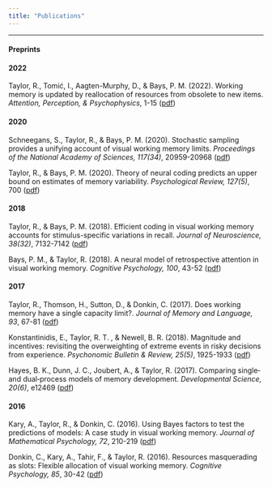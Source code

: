 ```yaml
---
title: "Publications"
---
```


***

#### Preprints

#### 2022

<span class = "text-success">Taylor, R.</span>, Tomić, I., Aagten-Murphy, D., & Bays, P. M. (2022). Working memory is updated by reallocation of resources from obsolete to new items. *Attention, Perception, & Psychophysics*, 1-15 ([pdf](https://link.springer.com/article/10.3758/s13414-022-02584-2))

#### 2020

Schneegans, S., <span class = "text-success">Taylor, R.</span>, & Bays, P. M. (2020). Stochastic sampling provides a unifying account of visual working memory limits. *Proceedings of the National Academy of Sciences, 117(34)*, 20959-20968 ([pdf](https://www.pnas.org/doi/epdf/10.1073/pnas.2004306117))

<span class = "text-success">Taylor, R.</span>, & Bays, P. M. (2020). Theory of neural coding predicts an upper bound on estimates of memory variability. *Psychological Review, 127(5)*, 700 ([pdf](https://psycnet.apa.org/fulltext/2020-19842-001.pdf))

#### 2018

<span class = "text-success">Taylor, R.</span>, & Bays, P. M. (2018). Efficient coding in visual working memory accounts for stimulus-specific variations in recall. *Journal of Neuroscience, 38(32)*, 7132-7142 ([pdf](https://www.jneurosci.org/content/jneuro/38/32/7132.full.pdf))

Bays, P. M., & <span class = "text-success">Taylor, R.</span> (2018). A neural model of retrospective attention in visual working memory. *Cognitive Psychology, 100*, 43-52 ([pdf](https://reader.elsevier.com/reader/sd/pii/S0010028517302645?token=2D25E60E7FA2ECFBE59E34B2372E0935898A6081D8FC2722E3E3A46C748A91DF118921F2113E17AC3B42881C4EFE39DF&originRegion=us-east-1&originCreation=20230507084750))

#### 2017

<span class = "text-success">Taylor, R.</span>, Thomson, H., Sutton, D., & Donkin, C. (2017). Does working memory have a single capacity limit?. *Journal of Memory and Language, 93*, 67-81 ([pdf](http://www2.psy.unsw.edu.au/users/cdonkin/publications/jml17.pdf))

Konstantinidis, E., <span class = "text-success">Taylor, R. T. </span>, & Newell, B. R. (2018). Magnitude and incentives: revisiting the overweighting of extreme events in risky decisions from experience. *Psychonomic Bulletin & Review, 25(5)*, 1925-1933 ([pdf](https://link.springer.com/article/10.3758/s13423-017-1383-8))

Hayes, B. K., Dunn, J. C., Joubert, A., & <span class = "text-success">Taylor, R.</span> (2017). Comparing single‐and dual‐process models of memory development. *Developmental Science, 20(6)*, e12469 ([pdf](https://onlinelibrary.wiley.com/doi/am-pdf/10.1111/desc.12469))

#### 2016

Kary, A., <span class = "text-success">Taylor, R.</span>, & Donkin, C. (2016). Using Bayes factors to test the predictions of models: A case study in visual working memory. *Journal of Mathematical Psychology, 72*, 210-219 ([pdf](http://www2.psy.unsw.edu.au/users/cdonkin/publications/jmp16.pdf))

Donkin, C., Kary, A., Tahir, F., & <span class = "text-success">Taylor, R.</span> (2016). Resources masquerading as slots: Flexible allocation of visual working memory. *Cognitive Psychology, 85*, 30-42 ([pdf](https://d1wqtxts1xzle7.cloudfront.net/47290784/cp16b-libre.pdf?1468742742=&response-content-disposition=inline%3B+filename%3DResources_masquerading_as_slots_Flexible.pdf&Expires=1683453391&Signature=Y46~9NuEgvRcXssJKWAX8F9nTHXu8Ch4XLcTx41Q5T2vgF-geMaLmLLRQgj~zb3RQsyVdO2CGhuoakLbfQ7u-ju~2PdQoUbJxTOF6Eiy~rHXFuA3DOgQjROCWdMFcZah18e0~cqJ3qvXK65VzY1A0MyzBnLa~QhpzdciZrXdSyl20DRpsVmPYknxRTwdeHYP5oxtTjcjcch0LZlqx2uU9Hf5evtPoIa1aGvjiJmSFfx9azJV4AzScZ16uTbiPCTMOKNRbyrilhnOSnLXQyzl~wG7v4awBdEIznv8zQzFs~Ajs-WefaPWPaxQHvrubaWE5q-~G83I3usz9KSlsk-quQ__&Key-Pair-Id=APKAJLOHF5GGSLRBV4ZA))




